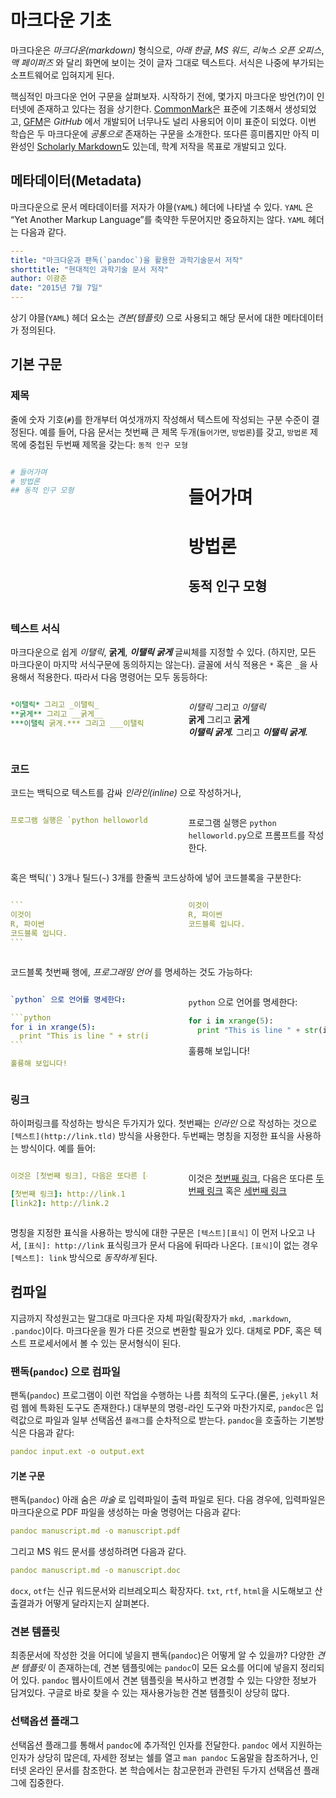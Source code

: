 # 마크다운 기초


마크다운은 *마크다운(markdown)* 형식으로, *아래 한글*, *MS 워드*, *리눅스 오픈 오피스*, *맥 페이퍼즈* 와 달리 화면에 보이는 것이 글자 그대로 텍스트다.
서식은 나중에 부가되는 소프트웨어로 입혀지게 된다.

핵심적인 마크다운 언어 구문을 살펴보자.
시작하기 전에, 몇가지 마크다운 방언(?)이 인터넷에 존재하고 있다는 점을 상기한다.
[CommonMark][cm]은 표준에 기초해서 생성되었고, [GFM][gfm]은 *GitHub* 에서 개발되어 
너무나도 널리 사용되어 이미 표준이 되었다.
이번 학습은 두 마크다운에 *공통으로* 존재하는 구문을 소개한다.
또다른 흥미롭지만 아직 미완성인 [Scholarly Markdown][scm]도 있는데, 
학계 저작을 목표로 개발되고 있다.

[cm]: http://commonmark.org/
[gfm]: https://help.github.com/articles/github-flavored-markdown/
[scm]: http://scholarlymarkdown.com/

## 메타데이터(Metadata)

마크다운으로 문서 메타데이터를 저자가 야믈(`YAML`) 헤더에 나타낼 수 있다.
`YAML` 은 "Yet Another Markup Language"를 축약한 두문어지만 중요하지는 않다.
`YAML` 헤더는 다음과 같다.

````yaml
---
title: "마크다운과 팬독(`pandoc`)을 활용한 과학기술문서 저작"
shorttitle: "현대적인 과학기술 문서 저작"
author: 이광춘
date: "2015년 7월 7일"
---
````

상기 야믈(`YAML`) 헤더 요소는 *견본(템플릿)* 으로 사용되고 해당 문서에 대한 
메타데이터가 정의된다.

## 기본 구문

### 제목

줄에 숫자 기호(`#`)를 한개부터 여섯개까지 작성해서 텍스트에 작성되는 구분 수준이 결정된다.
예를 들어, 다음 문서는 첫번째 큰 제목 두개(`들어가면`, `방법론`)를 갖고, `방법론` 제목에
중첩된 두번째 제목을 갖는다: `동적 인구 모형`


::::: {.columns}

::: {.column width=47.5%}
````yaml
# 들어가며
# 방법론
## 동적 인구 모형
````
:::

::: {.column width=5%}
:::

::: {.column width=47.5%}
# 들어가며 {.unnumbered}
# 방법론 {.unnumbered}
## 동적 인구 모형 {.unnumbered}
:::

:::::


### 텍스트 서식

마크다운으로 쉽게 *이탤릭*, **굵게**, ***이탤릭 굵게*** 글씨체를 지정할 수 있다.
(하지만, 모든 마크다운이 마지막 서식구문에 동의하지는 않는다).
글꼴에 서식 적용은 `*` 혹은 `_`을 사용해서 적용한다. 따라서 다음 명령어는 모두 동등하다:

::::: {.columns}

::: {.column width=47.5%}
````yaml
*이탤릭* 그리고 _이탤릭_
**굵게** 그리고 __굵게__
***이탤릭 굵게.*** 그리고 ___이탤릭 굵게.___
````
:::

::: {.column width=5%}
:::


::: {.column width=47.5%}
*이탤릭* 그리고 _이탤릭_ <br>
**굵게** 그리고 __굵게__ <br>
***이탤릭 굵게.*** 그리고 ___이탤릭 굵게.___
:::

:::::

### 코드

코드는 백틱으로 텍스트를 감싸 *인라인(inline)* 으로 작성하거나,

::::: {.columns}

::: {.column width=47.5%}
````yaml
프로그램 실행은 `python helloworld.py`으로 프롬프트를 작성한다.
````
:::

::: {.column width=5%}
:::


::: {.column width=47.5%}
프로그램 실행은 `python helloworld.py`으로 프롬프트를 작성한다.
:::

:::::



혹은 백틱(`` ` ``) 3개나 틸드(`~`) 3개를 한줄씩 코드상하에 넣어 코드블록을 구분한다:

::::: {.columns}

::: {.column width=47.5%}
````yaml
```
이것이
R, 파이썬
코드블록 입니다.
```
````
:::

::: {.column width=5%}
:::


::: {.column width=47.5%}
```yaml
이것이
R, 파이썬
코드블록 입니다.
```
:::

:::::




코드블록 첫번째 행에, *프로그래밍 언어* 를 명세하는 것도 가능하다:

::::: {.columns}

::: {.column width=47.5%}
````yaml
`python` 으로 언어를 명세한다:

```python
for i in xrange(5):
  print "This is line " + str(i) + " of this useless loop.\n"
```

훌륭해 보입니다!
````
:::

::: {.column width=5%}
:::

::: {.column width=47.5%}
`python` 으로 언어를 명세한다:

```python
for i in xrange(5):
  print "This is line " + str(i) + " of this useless loop.\n"
```

훌륭해 보입니다!
:::

:::::


### 링크

하이퍼링크를 작성하는 방식은 두가지가 있다.
첫번째는 *인라인* 으로 작성하는 것으로 `[텍스트](http://link.tld)` 방식을 사용한다.
두번째는 명칭을 지정한 표식을 사용하는 방식이다. 예를 들어:

::::: {.columns}

::: {.column width=47.5%}
````yaml
이것은 [첫번째 링크], 다음은 또다른 [두번째 링크][link2] 혹은 [세번째 링크](http://link.1)

[첫번째 링크]: http://link.1
[link2]: http://link.2
````
:::

::: {.column width=5%}
:::

::: {.column width=47.5%}
이것은 [첫번째 링크], 다음은 또다른 [두번째 링크][link2] 혹은 [세번째 링크](http://link.1)

[첫번째 링크]: http://link.1
[link2]: http://link.2
:::

:::::


명칭을 지정한 표식을 사용하는 방식에 대한 구문은 `[텍스트][표식]` 이 먼저 나오고 나서,
`[표식]: http://link` 표식링크가 문서 다음에 뒤따라 나온다.
`[표식]`이 없는 경우 `[텍스트]: link` 방식으로 *동작하게* 된다.

## 컴파일

지금까지 작성원고는 말그대로 마크다운 자체 파일(확장자가 `mkd`, `.markdown`, `.pandoc`)이다. 
마크다운을 뭔가 다른 것으로 변환할 필요가 있다. 대체로 PDF, 혹은 텍스트 프로세서에서 볼 수 있는 문서형식이 된다.

### 팬독(`pandoc`) 으로 컴파일

팬독(`pandoc`) 프로그램이 이런 작업을 수행하는 나름 최적의 도구다.(물론, `jekyll` 처럼 웹에 특화된 도구도 존재한다.)
대부분의 명령-라인 도구와 마찬가지로, `pandoc`은 입력값으로 파일과 일부 선택옵션 `플래그`를 순차적으로 받는다.
`pandoc`을 호출하는 기본방식은 다음과 같다:

````yaml
pandoc input.ext -o output.ext
````


#### 기본 구문

팬독(`pandoc`) 아래 숨은 *마술* 로 입력파일이 출력 파일로 된다.
다음 경우에, 입력파일은 마크다운으로 PDF 파일을 생성하는 마술 명령어는 다음과 같다:

````yaml
pandoc manuscript.md -o manuscript.pdf
````

그리고 MS 워드 문서를 생성하려면 다음과 같다.

````yaml
pandoc manuscript.md -o manuscript.doc
````

`docx`, `otf`는 신규 워드문서와 리브레오피스 확장자다.
`txt`, `rtf`, `html`을 시도해보고 산출결과가 어떻게 달라지는지 살펴본다.

### 견본 템플릿

최종문서에 작성한 것을 어디에 넣을지 팬독(`pandoc`)은 어떻게 알 수 있을까?
다양한 *견본 템플릿* 이 존재하는데, 견본 템플릿에는 `pandoc`이 모든 요소를 어디에 넣을지 정리되어 있다.
`pandoc` 웹사이트에서 견본 템플릿을 복사하고 변경할 수 있는 다양한 정보가 담겨있다.
구글로 바로 찾을 수 있는 재사용가능한 견본 템플릿이 상당히 많다.

### 선택옵션 플래그

선택옵션 플래그를 통해서 `pandoc`에 추가적인 인자를 전달한다.
`pandoc` 에서 지원하는 인자가 상당히 많은데, 자세한 정보는 쉘를 열고 `man pandoc` 도움말을 참조하거나,
인터넷 온라인 문서를 참조한다.
본 학습에서는 참고문헌과 관련된 두가지 선택옵션 플래그에 집중한다.
